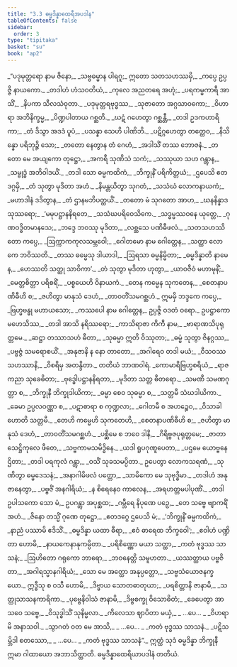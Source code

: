 ```yaml
---
title: "3.3 ဓမ္မဒိန္နာထေရီအပဒါန"
tableOfContents: false
sidebar:
  order: 3
type: "tipitaka"
basket: "su"
book: "ap2"
---
```



<DynamicBreadcrumb />

<Division number="95" book="ap2" e="ch" v="20" p="62">

<Paragraph number="792" type="verses" book="ap2">
_“ပဒုမုတ္တရော နာမ ဇိနော,_  
_သဗ္ဗဓမ္မာန ပါရဂူ;_  
ဣတော သတသဟဿမှိ,_  
_ကပ္ပေ ဥပ္ပဇ္ဇိ နာယကော._  

</Paragraph>

</Division>
<Division number="96" book="ap2" e="ch" v="20" p="82">

<Paragraph number="793" type="verses" book="ap2">
_တဒါဟံ ဟံသဝတိယံ,_  
_ကုလေ အညတရေ အဟုံ;_  
_ပရကမ္မကာရီ အာသိံ,_  
_နိပကာ သီလသံဝုတာ._  

</Paragraph>

</Division>
<Division number="97" book="ap2" e="ch" v="20" p="82">

<Paragraph number="794" type="verses" book="ap2">
_ပဒုမုတ္တရဗုဒ္ဓဿ,_  
_သုဇာတော အဂ္ဂသာဝကော;_  
_ဝိဟာရာ အဘိနိက္ခမ္မ,_  
_ပိဏ္ဍပါတာယ ဂစ္ဆတိ._  

</Paragraph>

</Division>
<Division number="98" book="ap2" e="ch" v="20" p="82">

<Paragraph number="795" type="verses" book="ap2">
_ဃဋံ ဂဟေတွာ ဂစ္ဆန္တီ,_  
_တဒါ ဥဒကဟာရိကာ;_  
_တံ ဒိသွာ အဒဒံ ပူပံ,_  
_ပသန္နာ သေဟိ ပါဏိဘိ._  

</Paragraph>

</Division>
<Division number="99" book="ap2" e="ch" v="20" p="82">

<Paragraph number="796" type="verses" book="ap2">
_ပဋိဂ္ဂဟေတွာ တတ္ထေဝ,_  
_နိသိန္နော ပရိဘုဉ္ဇိ သော;_  
_တတော နေတွာန တံ ဂေဟံ,_  
_အဒါသိံ တဿ ဘောဇနံ._  

</Paragraph>

</Division>
<Division number="100" book="ap2" e="ch" v="20" p="82">

<Paragraph number="797" type="verses" book="ap2">
_တတော မေ အယျကော တုဋ္ဌော,_  
_အကရီ သုဏိသံ သကံ;_  
_သဿုယာ သဟ ဂန္တွာန,_  
_သမ္ဗုဒ္ဓံ အဘိဝါဒယိံ._  

</Paragraph>

</Division>
<Division number="101" book="ap2" e="ch" v="20" p="82">

<Paragraph number="798" type="verses" book="ap2">
_တဒါ သော ဓမ္မကထိကံ,_  
_ဘိက္ခုနိံ ပရိကိတ္တယံ;_  
_ဌပေသိ ဧတဒဂ္ဂမှိ,_  
_တံ သုတွာ မုဒိတာ အဟံ._  

</Paragraph>

</Division>
<Division number="102" book="ap2" e="ch" v="20" p="82">

<Paragraph number="799" type="verses" book="ap2">
_နိမန္တယိတွာ သုဂတံ,_  
_သသံဃံ လောကနာယကံ;_  
_မဟာဒါနံ ဒဒိတွာန,_  
_တံ ဌာနမဘိပတ္ထယိံ._  

</Paragraph>

</Division>
<Division number="103" book="ap2" e="ch" v="20" p="82">

<Paragraph number="800" type="verses" book="ap2">
_တတော မံ သုဂတော အာဟ,_  
_ဃနနိန္နာဒသုဿရော;_  
_‘မမုပဋ္ဌာနနိရတေ,_  
_သသံဃပရိဝေသိကေ._  

</Paragraph>

</Division>
<Division number="104" book="ap2" e="ch" v="20" p="82">

<Paragraph number="801" type="verses" book="ap2">
_သဒ္ဓမ္မဿဝနေ ယုတ္တေ,_  
_ဂုဏဝဒ္ဓိတမာနသေ;_  
_ဘဒ္ဒေ ဘဝဿု မုဒိတာ,_  
_လစ္ဆသေ ပဏိဓီဖလံ._  

</Paragraph>

</Division>
<Division number="105" book="ap2" e="ch" v="20" p="82">

<Paragraph number="802" type="verses" book="ap2">
_သတသဟဿိတော ကပ္ပေ,_  
_ဩက္ကာကကုလသမ္ဘဝေါ;_  
_ဂေါတမော နာမ ဂေါတ္တေန,_  
_သတ္ထာ လောကေ ဘဝိဿတိ._  

</Paragraph>

</Division>
<Division number="106" book="ap2" e="ch" v="20" p="83">

<Paragraph number="803" type="verses" book="ap2">
_တဿ ဓမ္မေသု ဒါယာဒါ,_  
_ဩရသာ ဓမ္မနိမ္မိတာ;_  
_ဓမ္မဒိန္နာတိ နာမေန,_  
_ဟေဿတိ သတ္ထု သာဝိကာ’._  

</Paragraph>

</Division>
<Division number="107" book="ap2" e="ch" v="20" p="83">

<Paragraph number="804" type="verses" book="ap2">
_တံ သုတွာ မုဒိတာ ဟုတွာ,_  
_ယာဝဇီဝံ မဟာမုနိံ;_  
_မေတ္တစိတ္တာ ပရိစရိံ,_  
_ပစ္စယေဟိ ဝိနာယကံ._  

</Paragraph>

</Division>
<Division number="108" book="ap2" e="ch" v="20" p="83">

<Paragraph number="805" type="verses" book="ap2">
_တေန ကမ္မေန သုကတေန,_  
_စေတနာပဏိဓီဟိ စ;_  
_ဇဟိတွာ မာနုသံ ဒေဟံ,_  
_တာဝတိံသမဂစ္ဆဟံ._  

</Paragraph>

</Division>
<Division number="109" book="ap2" e="ch" v="20" p="83">

<Paragraph number="806" book="ap2">
ဣမမှိ ဘဒ္ဒကေ ကပ္ပေ,_  
_ဗြဟ္မဗန္ဓု မဟာယသော;_  
_ကဿပေါ နာမ ဂေါတ္တေန,_  
ဥပ္ပဇ္ဇိ ဝဒတံ ဝရော._  

</Paragraph>

</Division>
<Division number="110" book="ap2" e="ch" v="20" p="110">

<Paragraph number="807" type="verses" book="ap2">
ဥပဋ္ဌာကော မဟေသိဿ,_  
_တဒါ အာသိ နရိဿရော;_  
_ကာသိရာဇာ ကိကီ နာမ,_  
_ဗာရာဏသိပုရုတ္တမေ._  

</Paragraph>

</Division>
<Division number="111" book="ap2" e="ch" v="20" p="110">

<Paragraph number="808" type="verses" book="ap2">
_ဆဋ္ဌာ တဿာသဟံ ဓီတာ,_  
_သုဓမ္မာ ဣတိ ဝိဿုတာ;_  
_ဓမ္မံ သုတွာ ဇိနဂ္ဂဿ,_  
_ပဗ္ဗဇ္ဇံ သမရောစယိံ._  

</Paragraph>

</Division>
<Division number="112" book="ap2" e="ch" v="20" p="110">

<Paragraph number="809" type="verses" book="ap2">
_အနုဇာနိ န နော တာတော,_  
_အဂါရေဝ တဒါ မယံ;_  
_ဝီသဝဿသဟဿာနိ,_  
_ဝိစရိမှ အတန္ဒိတာ._  


</Paragraph>
</Division>

<Paragraph number="810" type="center" book="ap2">
တတိယံ ဘာဏဝါရံ.


</Paragraph>

<Division number="113" book="ap2" e="ch" v="20" p="111">

<Paragraph number="811" type="verses" book="ap2">
_ကောမာရိဗြဟ္မစရိယံ,_  
_ရာဇကညာ သုခေဓိတာ;_  
_ဗုဒ္ဓေါပဋ္ဌာနနိရတာ,_  
_မုဒိတာ သတ္တ ဓီတရော._  

</Paragraph>

</Division>
<Division number="114" book="ap2" e="ch" v="20" p="111">

<Paragraph number="812" type="verses" book="ap2">
_သမဏီ သမဏဂုတ္တာ စ,_  
_ဘိက္ခုနီ ဘိက္ခုဒါယိကာ;_  
_ဓမ္မာ စေဝ သုဓမ္မာ စ,_  
_သတ္တမီ သံဃဒါယိကာ._  

</Paragraph>

</Division>
<Division number="115" book="ap2" e="ch" v="20" p="111">

<Paragraph number="813" type="verses" book="ap2">
_ခေမာ ဥပ္ပလဝဏ္ဏာ စ,_  
_ပဋာစာရာ စ ကုဏ္ဍလာ;_  
_ဂေါတမီ စ အဟဉ္စေဝ,_  
_ဝိသာခါ ဟောတိ သတ္တမီ._  

</Paragraph>

</Division>
<Division number="116" book="ap2" e="ch" v="20" p="111">

<Paragraph number="814" type="verses" book="ap2">
_တေဟိ ကမ္မေဟိ သုကတေဟိ,_  
_စေတနာပဏိဓီဟိ စ;_  
_ဇဟိတွာ မာနုသံ ဒေဟံ,_  
_တာဝတိံသမဂစ္ဆဟံ._  

</Paragraph>

</Division>
<Division number="117" book="ap2" e="ch" v="20" p="111">

<Paragraph number="815" type="verses" book="ap2">
_ပစ္ဆိမေ စ ဘဝေ ဒါနိ,_  
_ဂိရိဗ္ဗဇပုရုတ္တမေ;_  
_ဇာတာ သေဋ္ဌိကုလေ ဖီတေ,_  
_သဗ္ဗကာမသမိဒ္ဓိနေ._  

</Paragraph>

</Division>
<Division number="118" book="ap2" e="ch" v="20" p="111">

<Paragraph number="816" type="verses" book="ap2">
_ယဒါ ရူပဂုဏူပေတာ,_  
_ပဌမေ ယောဗ္ဗနေ ဌိတာ;_  
_တဒါ ပရကုလံ ဂန္တွာ,_  
_ဝသိံ သုခသမပ္ပိတာ._  

</Paragraph>

</Division>
<Division number="119" book="ap2" e="ch" v="20" p="111">

<Paragraph number="817" type="verses" book="ap2">
ဥပေတွာ လောကသရဏံ,_  
_သုဏိတွာ ဓမ္မဒေသနံ;_  
_အနာဂါမိဖလံ ပတ္တော,_  
_သာမိကော မေ သုဗုဒ္ဓိမာ._  

</Paragraph>

</Division>
<Division number="120" book="ap2" e="ch" v="20" p="111">

<Paragraph number="818" type="verses" book="ap2">
_တဒါဟံ အနုဇာနေတွာ,_  
_ပဗ္ဗဇိံ အနဂါရိယံ;_  
_န စိရေနေဝ ကာလေန,_  
_အရဟတ္တမပါပုဏိံ._  

</Paragraph>

</Division>
<Division number="121" book="ap2" e="ch" v="20" p="111">

<Paragraph number="819" type="verses" book="ap2">
_တဒါ ဥပါသကော သော မံ,_  
ဥပဂန္တွာ အပုစ္ဆထ;_  
_ဂမ္ဘီရေ နိပုဏေ ပဉှေ,_  
_တေ သဗ္ဗေ ဗျာကရိံ အဟံ._  

</Paragraph>

</Division>
<Division number="122" book="ap2" e="ch" v="20" p="111">

<Paragraph number="820" type="verses" book="ap2">
_ဇိနော တသ္မိံ ဂုဏေ တုဋ္ဌော,_  
_ဧတဒဂ္ဂေ ဌပေသိ မံ;_  
_‘ဘိက္ခုနိံ ဓမ္မကထိကံ,_  
_နာညံ ပဿာမိ ဧဒိသိံ._  

</Paragraph>

</Division>
<Division number="123" book="ap2" e="ch" v="20" p="111">

<Paragraph number="821" type="verses" book="ap2">
_ဓမ္မဒိန္နာ ယထာ ဓီရာ,_  
_ဧဝံ ဓာရေထ ဘိက္ခဝေါ’;_  
_ဧဝါဟံ ပဏ္ဍိတာ ဟောမိ,_  
_နာယကေနာနုကမ္ပိတာ._  

</Paragraph>

</Division>
<Division number="124" book="ap2" e="ch" v="20" p="111">

<Paragraph number="822" type="verses" book="ap2">
_ပရိစိဏ္ဏော မယာ သတ္ထာ,_  
_ကတံ ဗုဒ္ဓဿ သာသနံ;_  
_ဩဟိတော ဂရုကော ဘာရော,_  
_ဘဝနေတ္တိ သမူဟတာ._  

</Paragraph>

</Division>
<Division number="125" book="ap2" e="ch" v="20" p="111">

<Paragraph number="823" type="verses" book="ap2">
_ယဿတ္ထာယ ပဗ္ဗဇိတာ,_  
_အဂါရသ္မာနဂါရိယံ;_  
_သော မေ အတ္ထော အနုပ္ပတ္တော,_  
_သဗ္ဗသံယောဇနက္ခယော._  

</Paragraph>

</Division>
<Division number="126" book="ap2" e="ch" v="20" p="112">

<Paragraph number="824" type="verses" book="ap2">
ဣဒ္ဓီသု စ ဝသီ ဟောမိ,_  
_ဒိဗ္ဗာယ သောတဓာတုယာ;_  
_ပရစိတ္တာနိ ဇာနာမိ,_  
_သတ္ထုသာသနကာရိကာ._  

</Paragraph>

</Division>
<Division number="127" book="ap2" e="ch" v="20" p="123">

<Paragraph number="825" type="verses" book="ap2">
_ပုဗ္ဗေနိဝါသံ ဇာနာမိ,_  
_ဒိဗ္ဗစက္ခု ဝိသောဓိတံ;_  
_ခေပေတွာ အာသဝေ သဗ္ဗေ,_  
_ဝိသုဒ္ဓါသိံ သုနိမ္မလာ._  

</Paragraph>

</Division>
<Division number="128" book="ap2" e="ch" v="20" p="123">

<Paragraph number="826" type="verses" book="ap2">
_ကိလေသာ ဈာပိတာ မယှံ,_  
_ …ပေ… _  
_ဝိဟရာမိ အနာသဝါ._  

</Paragraph>

</Division>
<Division number="129" book="ap2" e="ch" v="20" p="123">

<Paragraph number="827" type="verses" book="ap2">
_သွာဂတံ ဝတ မေ အာသိ,_  
_ …ပေ… _  
_ကတံ ဗုဒ္ဓဿ သာသနံ._  

</Paragraph>

</Division>
<Division number="130" book="ap2" e="ch" v="20" p="123">

<Paragraph number="828" type="verses" book="ap2">
_ပဋိသမ္ဘိဒါ စတဿော,_  
_ …ပေ… _  
_ကတံ ဗုဒ္ဓဿ သာသနံ”._  

</Paragraph>

<Paragraph number="829" book="ap2">
ဣတ္ထံ သုဒံ ဓမ္မဒိန္နာ ဘိက္ခုနီ ဣမာ ဂါထာယော အဘာသိတ္ထာတိ.

</Paragraph>
</Division>

<Paragraph number="830" type="center" book="ap2">
ဓမ္မဒိန္နာထေရိယာပဒါနံ တတိယံ.
</Paragraph>